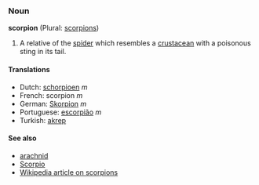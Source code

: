 ===Noun===
'''scorpion''' (Plural: [[scorpions]])

#A relative of the [[spider]] which resembles a [[crustacean]] with a poisonous sting in its tail.

====Translations====
*Dutch: [[schorpioen]] ''m''
*French: scorpion ''m''
*German: [[Skorpion]] ''m''
*Portuguese: [[escorpião]] ''m''
*Turkish: [[akrep]]

====See also====
*[[arachnid]]
*[[Scorpio]]
*[[w:Scorpion|Wikipedia article on scorpions]]